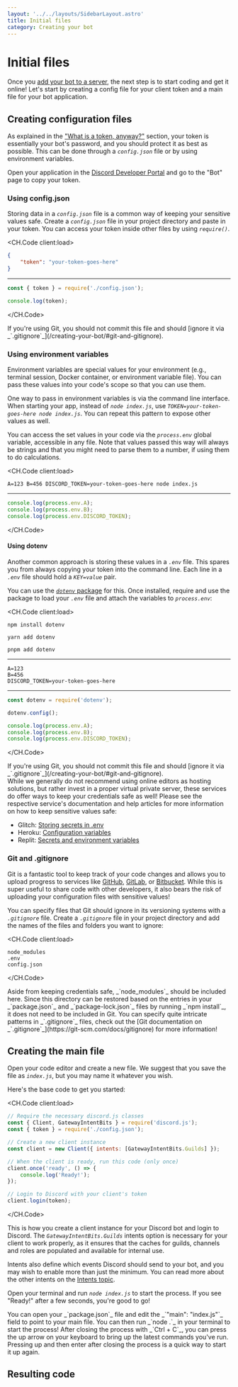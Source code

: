 ```yaml
---
layout: '../../layouts/SidebarLayout.astro'
title: Initial files
category: Creating your bot
---
```



# Initial files

Once you [add your bot to a server](/preparations/adding-your-bot-to-servers.md), the next step is to start coding and get it online! Let's start by creating a config file for your client token and a main file for your bot application.

## Creating configuration files

As explained in the ["What is a token, anyway?"](/preparations/setting-up-a-bot-application.md#what-is-a-token-anyway) section, your token is essentially your bot's password, and you should protect it as best as possible. This can be done through a _`config.json`_ file or by using environment variables.

Open your application in the [Discord Developer Portal](https://discord.com/developers/applications) and go to the "Bot" page to copy your token.

### Using config.json

Storing data in a _`config.json`_ file is a common way of keeping your sensitive values safe. Create a _`config.json`_ file in your project directory and paste in your token. You can access your token inside other files by using _`require()`_.

<CH.Code client:load>

```json config.json
{
	"token": "your-token-goes-here"
}
```

---

```js Usage
const { token } = require('./config.json');

console.log(token);
```

</CH.Code>

<Alert title="Caution" type="danger">
	If you're using Git, you should not commit this file and should [ignore it via
	_`.gitignore`_](/creating-your-bot/#git-and-gitignore).
</Alert>

### Using environment variables

Environment variables are special values for your environment (e.g., terminal session, Docker container, or environment variable file). You can pass these values into your code's scope so that you can use them.

One way to pass in environment variables is via the command line interface. When starting your app, instead of _`node index.js`_, use _`TOKEN=your-token-goes-here node index.js`_. You can repeat this pattern to expose other values as well.

You can access the set values in your code via the _`process.env`_ global variable, accessible in any file. Note that values passed this way will always be strings and that you might need to parse them to a number, if using them to do calculations.

<CH.Code client:load>

```shellscript Command line
A=123 B=456 DISCORD_TOKEN=your-token-goes-here node index.js
```

---

```js Usage
console.log(process.env.A);
console.log(process.env.B);
console.log(process.env.DISCORD_TOKEN);
```

</CH.Code>

#### Using dotenv

Another common approach is storing these values in a _`.env`_ file. This spares you from always copying your token into the command line. Each line in a _`.env`_ file should hold a _`KEY=value`_ pair.

You can use the [_`dotenv`_ package](https://www.npmjs.com/package/dotenv) for this. Once installed, require and use the package to load your _`.env`_ file and attach the variables to _`process.env`_:

<CH.Code client:load>

```shellscript npm
npm install dotenv
```

```shellscript yarn
yarn add dotenv
```

```shellscript pnpm
pnpm add dotenv
```

---

```text .env
A=123
B=456
DISCORD_TOKEN=your-token-goes-here
```

---

```js Usage
const dotenv = require('dotenv');

dotenv.config();

console.log(process.env.A);
console.log(process.env.B);
console.log(process.env.DISCORD_TOKEN);
```

</CH.Code>

<Alert title="Caution" type="danger">
	If you're using Git, you should not commit this file and should [ignore it via
	_`.gitignore`_](/creating-your-bot/#git-and-gitignore).
</Alert>

<Section client:load title="Online editors (Glitch, Heroku, Replit, etc.)" defaultClosed padded background gutter>
While we generally do not recommend using online editors as hosting solutions, but rather invest in a proper virtual private server, these services do offer ways to keep your credentials safe as well! Please see the respective service's documentation and help articles for more information on how to keep sensitive values safe:

- Glitch: [Storing secrets in .env](https://glitch.happyfox.com/kb/article/18)
- Heroku: [Configuration variables](https://devcenter.heroku.com/articles/config-vars)
- Replit: [Secrets and environment variables](https://docs.replit.com/repls/secrets-environment-variables)

</Section>

### Git and .gitignore

Git is a fantastic tool to keep track of your code changes and allows you to upload progress to services like [GitHub](https://github.com/), [GitLab](https://about.gitlab.com/), or [Bitbucket](https://bitbucket.org/product). While this is super useful to share code with other developers, it also bears the risk of uploading your configuration files with sensitive values!

You can specify files that Git should ignore in its versioning systems with a _`.gitignore`_ file. Create a _`.gitignore`_ file in your project directory and add the names of the files and folders you want to ignore:

<CH.Code client:load>

```
node_modules
.env
config.json
```

</CH.Code>

<Alert title="Tip" type="success">
	Aside from keeping credentials safe, _`node_modules`_ should be included here. Since this directory can be restored
	based on the entries in your _`package.json`_ and _`package-lock.json`_ files by running _`npm install`_, it does not
	need to be included in Git. You can specify quite intricate patterns in _`.gitignore`_ files, check out the [Git
	documentation on _`.gitignore`_](https://git-scm.com/docs/gitignore) for more information!
</Alert>

## Creating the main file

Open your code editor and create a new file. We suggest that you save the file as _`index.js`_, but you may name it whatever you wish.

Here's the base code to get you started:

<CH.Code client:load>

```js
// Require the necessary discord.js classes
const { Client, GatewayIntentBits } = require('discord.js');
const { token } = require('./config.json');

// Create a new client instance
const client = new Client({ intents: [GatewayIntentBits.Guilds] });

// When the client is ready, run this code (only once)
client.once('ready', () => {
	console.log('Ready!');
});

// Login to Discord with your client's token
client.login(token);
```

</CH.Code>

This is how you create a client instance for your Discord bot and login to Discord. The _`GatewayIntentBits.Guilds`_ intents option is necessary for your client to work properly, as it ensures that the caches for guilds, channels and roles are populated and available for internal use.

Intents also define which events Discord should send to your bot, and you may wish to enable more than just the minimum. You can read more about the other intents on the [Intents topic](/popular-topics/intents).

Open your terminal and run _`node index.js`_ to start the process. If you see "Ready!" after a few seconds, you're good to go!

<Alert title="Tip" type="success">
	You can open your _`package.json`_ file and edit the _`"main": "index.js"`_ field to point to your main file. You can
	then run _`node .`_ in your terminal to start the process! After closing the process with _`Ctrl + C`_, you can press
	the up arrow on your keyboard to bring up the latest commands you've run. Pressing up and then enter after closing the
	process is a quick way to start it up again.
</Alert>

## Resulting code

<ResultingCode path="creating-your-bot/initial-files" />
